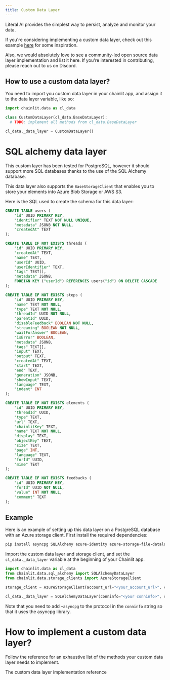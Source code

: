 ```yaml
---
title: Custom Data Layer
---
```


Literal AI provides the simplest way to persist, analyze and monitor your data.

If you're considering implementing a custom data layer, check out this example [here](https://github.com/Chainlit/chainlit/blob/main/cypress/e2e/data_layer/main.py) for some inspiration.

Also, we would absolutely love to see a community-led open source data layer implementation and list it here. If you're interested in contributing, please reach out to us on Discord.

## How to use a custom data layer?

You need to import you custom data layer in your chainlit app, and assign it to the data layer variable, like so:

```python
import chainlit.data as cl_data

class CustomDataLayer(cl_data.BaseDataLayer):
  # TODO: implement all methods from cl_data.BaseDataLayer

cl_data._data_layer = CustomDataLayer()
```

# SQL alchemy data layer

This custom layer has been tested for PostgreSQL, however it should support more SQL databases thanks to the use of the SQL Alchemy database.

This data layer also supports the `BaseStorageClient` that enables you to store your elements into Azure Blob Storage or AWS S3.

Here is the SQL used to create the schema for this data layer:

```sql
CREATE TABLE users (
    "id" UUID PRIMARY KEY,
    "identifier" TEXT NOT NULL UNIQUE,
    "metadata" JSONB NOT NULL,
    "createdAt" TEXT
);

CREATE TABLE IF NOT EXISTS threads (
    "id" UUID PRIMARY KEY,
    "createdAt" TEXT,
    "name" TEXT,
    "userId" UUID,
    "userIdentifier" TEXT,
    "tags" TEXT[], 
    "metadata" JSONB,
    FOREIGN KEY ("userId") REFERENCES users("id") ON DELETE CASCADE
);

CREATE TABLE IF NOT EXISTS steps (
    "id" UUID PRIMARY KEY,
    "name" TEXT NOT NULL,
    "type" TEXT NOT NULL,
    "threadId" UUID NOT NULL,
    "parentId" UUID,
    "disableFeedback" BOOLEAN NOT NULL,
    "streaming" BOOLEAN NOT NULL,
    "waitForAnswer" BOOLEAN,
    "isError" BOOLEAN,
    "metadata" JSONB,
    "tags" TEXT[], 
    "input" TEXT,
    "output" TEXT,
    "createdAt" TEXT,
    "start" TEXT,
    "end" TEXT,
    "generation" JSONB,
    "showInput" TEXT,
    "language" TEXT,
    "indent" INT
);

CREATE TABLE IF NOT EXISTS elements (
    "id" UUID PRIMARY KEY,
    "threadId" UUID,
    "type" TEXT,
    "url" TEXT,
    "chainlitKey" TEXT,
    "name" TEXT NOT NULL,
    "display" TEXT,
    "objectKey" TEXT,
    "size" TEXT,
    "page" INT,
    "language" TEXT,
    "forId" UUID,
    "mime" TEXT
);

CREATE TABLE IF NOT EXISTS feedbacks (
    "id" UUID PRIMARY KEY,
    "forId" UUID NOT NULL,
    "value" INT NOT NULL,
    "comment" TEXT
);
```

## Example

Here is an example of setting up this data layer on a PostgreSQL database with an Azure storage client. First install the required dependencies:

```bash
pip install asyncpg SQLAlchemy azure-identity azure-storage-file-datalake
```

Import the custom data layer and storage client, and set the `cl_data._data_layer` variable at the beginning of your Chainlit app.

```python
import chainlit.data as cl_data
from chainlit.data.sql_alchemy import SQLAlchemyDataLayer
from chainlit.data.storage_clients import AzureStorageClient

storage_client = AzureStorageClient(account_url="<your_account_url>", container="<your_container>")

cl_data._data_layer = SQLAlchemyDataLayer(conninfo="<your conninfo>", storage_provider=storage_client)
```

Note that you need to add `+asyncpg` to the protocol in the `conninfo` string so that it uses the asyncpg library.


# How to implement a custom data layer?

Follow the reference for an exhaustive list of the methods your custom data layer needs to implement.

<CardGroup cols={2}>
  <Card
    title="Custom data layer API"
    icon="text"
    color="#ea5a0c"
    href="/api-reference/data-persistence/custom-data-layer"
  >
    The custom data layer implementation reference
  </Card>
</CardGroup>